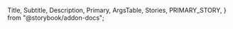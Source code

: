 

  Title,
  Subtitle,
  Description,
  Primary,
  ArgsTable,
  Stories,
  PRIMARY_STORY,
} from "@storybook/addon-docs";

<Meta name="Popover Overview" of={ComponentStories} />

<header>
  <span className="sb-ui5-title">
    <Title />
  </span>
  {componentInfo.since && (
    <span className="sb-ui5-component-heading-since">
      <b>v{componentInfo.since}</b>
    </span>
  )}
</header>
<div className="sb-ui5-component-package">
  <b>{componentInfo.package}</b>
</div>
<h2 className="sb-ui5-control-tag">&lt;{componentInfo.tagName}&gt;</h2>
<Subtitle />
<Description />
<br />
<Primary />
<ArgsTable story={PRIMARY_STORY} />
{!componentInfo.showDefaultStoryOnly && <Stories />}
<Footer />

